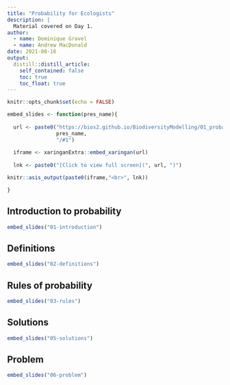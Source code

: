```yaml
---
title: "Probability for Ecologists"
description: |
  Material covered on Day 1.
author: 
  - name: Dominique Gravel
  - name: Andrew MacDonald
date: 2021-08-16
output:
  distill::distill_article:
    self_contained: false
    toc: true
    toc_float: true
---
```



```r
knitr::opts_chunk$set(echo = FALSE)

embed_slides <- function(pres_name){
  
  url <- paste0("https://bios2.github.io/BiodiversityModelling/01_probabilities/",
                pres_name,
                "/#1")
  
  iframe <- xaringanExtra::embed_xaringan(url)
  
  lnk <- paste0("[Click to view full screen](", url, ")")

knitr::asis_output(paste0(iframe,"<br>", lnk))

}
```

## Introduction to probability 

```r
embed_slides("01-introduction")
```

## Definitions
```r
embed_slides("02-definitions")
```



## Rules of probability

```r
embed_slides("03-rules")
```


## Solutions

```r
embed_slides("05-solutions")
```


## Problem

```r
embed_slides("06-problem")
```
